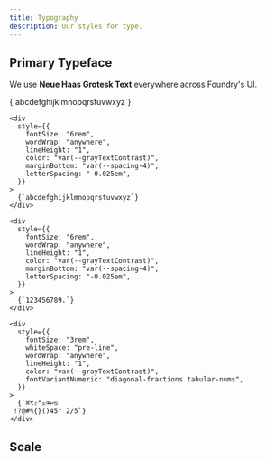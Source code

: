```yaml
---
title: Typography
description: Our styles for type.
---
```


## Primary Typeface

We use **Neue Haas Grotesk Text** everywhere across Foundry's UI.

<ComponentPreview>
  <div>
    <div
      style={{
        fontSize: "6rem",
        textTransform: "uppercase",
        wordWrap: "anywhere",
        lineHeight: "1",
        color: "var(--grayTextContrast)",
        marginBottom: "var(--spacing-2)",
        letterSpacing: "-0.025em",
      }}
    >
      {`abcdefghijklmnopqrstuvwxyz`}
    </div>

    <div
      style={{
        fontSize: "6rem",
        wordWrap: "anywhere",
        lineHeight: "1",
        color: "var(--grayTextContrast)",
        marginBottom: "var(--spacing-4)",
        letterSpacing: "-0.025em",
      }}
    >
      {`abcdefghijklmnopqrstuvwxyz`}
    </div>

    <div
      style={{
        fontSize: "6rem",
        wordWrap: "anywhere",
        lineHeight: "1",
        color: "var(--grayTextContrast)",
        marginBottom: "var(--spacing-4)",
        letterSpacing: "-0.025em",
      }}
    >
      {`123456789.`}
    </div>

    <div
      style={{
        fontSize: "3rem",
        whiteSpace: "pre-line",
        wordWrap: "anywhere",
        lineHeight: "1",
        color: "var(--grayTextContrast)",
        fontVariantNumeric: "diagonal-fractions tabular-nums",
      }}
    >
      {`⌘⌥⇧⌃⌅⌫↩⎋
     !?@#%{}()45° 2/5`}
    </div>

  </div>
</ComponentPreview>

## Scale

<ComponentPreview>
  <TypographyScale />
</ComponentPreview>
